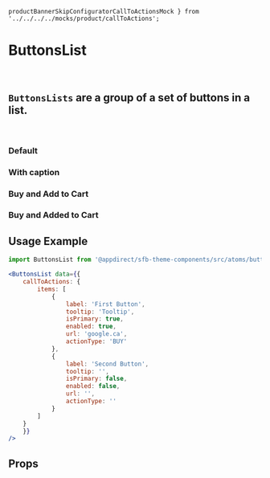     productBannerSkipConfiguratorCallToActionsMock } from '../../../../mocks/product/callToActions';

<Meta title="Atoms/ButtonsList" component={ButtonsList} />

# ButtonsList
<br />

## `ButtonsLists` are a group of a set of buttons in a list.
<br />

### Default
<Canvas>
    <Story name="Default">
        <ButtonsList data={callToActionsMock} />
    </Story>
</Canvas>

### With caption
<Canvas>
    <Story name="With Caption">
        <ButtonsList data={callToActionsCaptionMock} />
    </Story>
</Canvas>

### Buy and Add to Cart
<Canvas>
    <Story name="Buy and Add to Cart">
        <ButtonsList data={{ callToActions: productBannerSkipConfiguratorCallToActionsMock }} />
    </Story>
</Canvas>

### Buy and Added to Cart
<Canvas>
    <Story name="Buy and Added to Cart">
        <ButtonsList data={
            {
                callToActions: productBannerSkipConfiguratorCallToActionsMock,
                isAddedToCart: true,
                i18n: {
                    cart: {
                        addedToCart: 'Added to Cart'
                    }
                }
            }
        }
        />
    </Story>
</Canvas>

## Usage Example
```jsx
import ButtonsList from '@appdirect/sfb-theme-components/src/atoms/buttons-list/ButtonsList';

<ButtonsList data={{
    callToActions: {
        items: [
            {
                label: 'First Button',
                tooltip: 'Tooltip',
                isPrimary: true,
                enabled: true,
                url: 'google.ca',
                actionType: 'BUY'
            },
            {
                label: 'Second Button',
                tooltip: '',
                isPrimary: false,
                enabled: false,
                url: '',
                actionType: ''
            }
        ]
    }
    }}
/>

```
## Props

<ArgsTable of={ButtonsList} />
